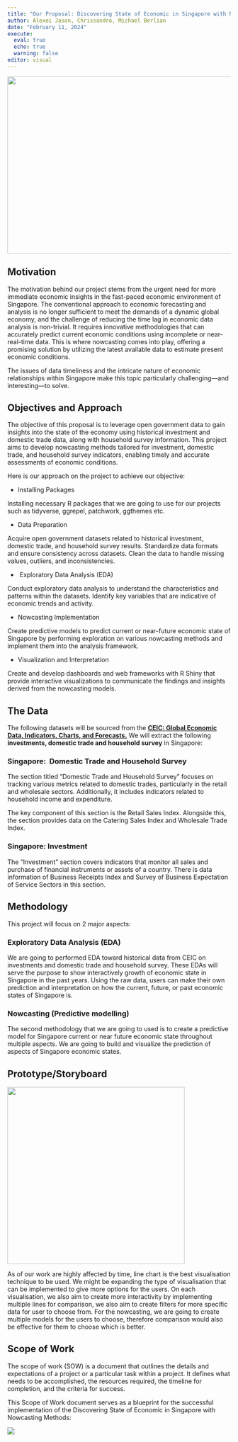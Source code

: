 ```yaml
---
title: "Our Proposal: Discovering State of Economic in Singapore with Nowcasting Methods"
author: Alexei Jason, Chrissandro, Michael Berlian
date: "February 11, 2024"
execute: 
  eval: true
  echo: true
  warning: false
editor: visual
---
```


![](images/chart wp.jpg){width="800" height="400"}

## Motivation 

The motivation behind our project stems from the urgent need for more immediate economic insights in the fast-paced economic environment of Singapore. The conventional approach to economic forecasting and analysis is no longer sufficient to meet the demands of a dynamic global economy, and the challenge of reducing the time lag in economic data analysis is non-trivial. It requires innovative methodologies that can accurately predict current economic conditions using incomplete or near-real-time data. This is where nowcasting comes into play, offering a promising solution by utilizing the latest available data to estimate present economic conditions. 

The issues of data timeliness and the intricate nature of economic relationships within Singapore make this topic particularly challenging—and interesting—to solve. 

## Objectives and Approach 

The objective of this proposal is to leverage open government data to gain insights into the state of the economy using historical investment and domestic trade data, along with household survey information. This project aims to develop nowcasting methods tailored for investment, domestic trade, and household survey indicators, enabling timely and accurate assessments of economic conditions. 

Here is our approach on the project to achieve our objective: 

-   Installing Packages 

Installing necessary R packages that we are going to use for our projects such as tidyverse, ggrepel, patchwork, ggthemes etc. 

-   Data Preparation 

Acquire open government datasets related to historical investment, domestic trade, and household survey results. Standardize data formats and ensure consistency across datasets. Clean the data to handle missing values, outliers, and inconsistencies. 

-    Exploratory Data Analysis (EDA) 

Conduct exploratory data analysis to understand the characteristics and patterns within the datasets. Identify key variables that are indicative of economic trends and activity. 

-   Nowcasting Implementation 

Create predictive models to predict current or near-future economic state of Singapore by performing exploration on various nowcasting methods and implement them into the analysis framework. 

-   Visualization and Interpretation 

Create and develop dashboards and web frameworks with R Shiny that provide interactive visualizations to communicate the findings and insights derived from the nowcasting models.   

## The Data 

The following datasets will be sourced from the [**CEIC: Global Economic Data, Indicators, Charts, and Forecasts.**](https://insights-ceicdata-com.libproxy.smu.edu.sg/Name-your-insight/myseries) We will extract the following **investments, domestic trade and household survey** in Singapore: 

### Singapore:  Domestic Trade and Household Survey 

The section titled "Domestic Trade and Household Survey" focuses on tracking various metrics related to domestic trades, particularly in the retail and wholesale sectors. Additionally, it includes indicators related to household income and expenditure. 

The key component of this section is the Retail Sales Index. Alongside this, the section provides data on the Catering Sales Index and Wholesale Trade Index. 

### Singapore: Investment 

The “Investment” section covers indicators that monitor all sales and purchase of financial instruments or assets of a country. There is data information of Business Receipts Index and Survey of Business Expectation of Service Sectors in this section. 

## Methodology 

This project will focus on 2 major aspects:  

### Exploratory Data Analysis (EDA)

We are going to performed EDA toward historical data from CEIC on investments and domestic trade and household survey. These EDAs will serve the purpose to show interactively growth of economic state in Singapore in the past years. Using the raw data, users can make their own prediction and interpretation on how the current, future, or past economic states of Singapore is. 

### Nowcasting (Predictive modelling)

The second methodology that we are going to used is to create a predictive model for Singapore current or near future economic state throughout multiple aspects. We are going to build and visualize the prediction of aspects of Singapore economic states. 

## Prototype/Storyboard

![](images/Screenshot 2024-02-11 211555-01.png){width="400"}

As of our work are highly affected by time, line chart is the best visualisation technique to be used. We might be expanding the type of visualisation that can be implemented to give more options for the users. On each visualisation, we also aim to create more interactivity by implementing multiple lines for comparison, we also aim to create filters for more specific data for user to choose from. For the nowcasting, we are going to create multiple models for the users to choose, therefore comparison would also be effective for them to choose which is better. 

## Scope of Work 

The scope of work (SOW) is a document that outlines the details and expectations of a project or a particular task within a project. It defines what needs to be accomplished, the resources required, the timeline for completion, and the criteria for success.

This Scope of Work document serves as a blueprint for the successful implementation of the Discovering State of Economic in Singapore with Nowcasting Methods:

![](images/Screenshot 2024-02-11 211611.png)
